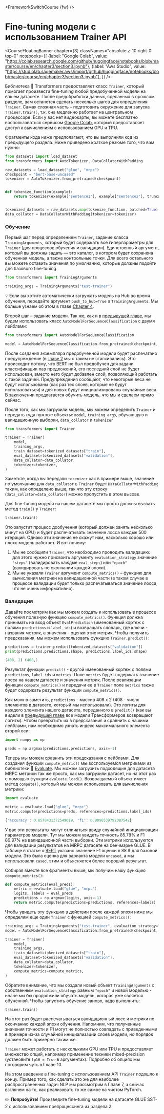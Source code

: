 <FrameworkSwitchCourse {fw} />

# Fine-tuning модели с использованием Trainer API

<CourseFloatingBanner chapter={3}
  classNames="absolute z-10 right-0 top-0"
  notebooks={[
    {label: "Google Colab", value: "https://colab.research.google.com/github/huggingface/notebooks/blob/master/course/en/chapter3/section3.ipynb"},
    {label: "Aws Studio", value: "https://studiolab.sagemaker.aws/import/github/huggingface/notebooks/blob/master/course/en/chapter3/section3.ipynb"},
]} />

<Youtube id="nvBXf7s7vTI"/>

Библиотека 🤗 Transformers предоставляет класс `Trainer`, который помогает произвести fine-tuning любой предобученной модели на вашем датасете. После предобработки данных, сделанных в прошлом разделе, вам останется сделать несколько шагов для определения `Trainer`. Самая сложная часть – подготовить окружение для запуска `Trainer.train()`, т.к. она медленно работает на центральном процессоре. Если у вас нет видеокарты, вы можете бесплатно воспользоваться сервисом [Google Colab](https://colab.research.google.com/), который предоставляет доступ к вычислениям с использованием GPU и TPU.

Фрагменты кода ниже предполагают, что вы выполнили код из предыдущего раздела. Ниже приведено краткое резюме того, что вам нужно: 

```py
from datasets import load_dataset
from transformers import AutoTokenizer, DataCollatorWithPadding

raw_datasets = load_dataset("glue", "mrpc")
checkpoint = "bert-base-uncased"
tokenizer = AutoTokenizer.from_pretrained(checkpoint)


def tokenize_function(example):
    return tokenizer(example["sentence1"], example["sentence2"], truncation=True)


tokenized_datasets = raw_datasets.map(tokenize_function, batched=True)
data_collator = DataCollatorWithPadding(tokenizer=tokenizer)
```

### Обучение

Первый шаг перед определением `Trainer`, задание класса `TrainingArguments`, который будет содержать все гиперпараметры для `Trainer` (для процессов обучения и валидации). Единственный аргумент, который вы должны задать — это каталог, в котором будет сохранена обученная модель, а также контрольные точки. Для всего остального вы можете оставить значения по умолчанию, которые должны подойти для базового fine-tuning.


```py
from transformers import TrainingArguments

training_args = TrainingArguments("test-trainer")
```

<Tip>

💡 Если вы хотите автоматически загружать модель на Hub во время обучения, передайте аргумент `push_to_hub=True` в `TrainingArguments`. Мы больше узнаем об этом в главе [Chapter 4](/course/chapter4/3). 

</Tip>

Второй шаг – задание модели. Так же, как и в [предыдущей главе](/course/chapter2), мы будем использовать класс `AutoModelForSequenceClassification` с двумя лейблами: 

```py
from transformers import AutoModelForSequenceClassification

model = AutoModelForSequenceClassification.from_pretrained(checkpoint, num_labels=2)
```

После создания экземпляра предобученной модели будет распечатано предупреждение (в [главе 2](/course/chapter2) мы с таким не сталкивались). Это происходит потому, что BERT не был предобучен для задачи классификации пар предложений, его последний слой не будет использован, вместо него будет добавлен слой, позволяющий работать с такой задачей. Предупреждения сообщают, что некоторые веса не будут использованы (как раз тех слоев, которые не будут использоваться) и для новых будут инициализированы случайные веса. В заключении предлагается обучить модель, что мы и сделаем прямо сейчас. 

После того, как мы загрузили модель, мы можем определить `Trainer` и передать туда нужные объекты: `model`, `training_args`, обучающую и валидационную выборки, `data_collator` и `tokenizer`

```py
from transformers import Trainer

trainer = Trainer(
    model,
    training_args,
    train_dataset=tokenized_datasets["train"],
    eval_dataset=tokenized_datasets["validation"],
    data_collator=data_collator,
    tokenizer=tokenizer,
)
```

Заметьте, когда вы передали `tokenizer` как в примере выше, значение по умолчанию для `data_collator` в `Trainer` будет `DataCollatorWithPadding` таким, как определено выше, так что эту строку (`data_collator=data_collator`) можно пропустить в этом вызове.  

<!-- Note that when you pass the `tokenizer` as we did here, the default `data_collator` used by the `Trainer` will be a `DataCollatorWithPadding` as defined previously, so you can skip the line `data_collator=data_collator` in this call. It was still important to show you this part of the processing in section 2! -->

Для fine-tuning модели на нашем датасете мы просто должны вызвать метод `train()` у `Trainer`: 

```py
trainer.train()
```

Это запустит процесс дообучения (который должен занять несколько минут на GPU) и будет распечатывать значение лосса каждые 500 итераций. Однако эти значения не скажут нам, насколько хорошо или плохо модель работает. И вот почему: 

1. Мы не сообщили `Trainer`, что необходимо проводить валидацию: для этого нужно присвоить аргументу `evaluation_strategy` значение `"steps"` (валидировать каждые `eval_steps`) или `"epoch"` (валидировать по окончании каждой эпохи). 
2. Мы не указали `Trainer` аргумент `compute_metrics()` – функцию для вычисления метрики на валидационной части (в таком случае в процессе валидации будет только распечатываться значение лосса, что не очень информативно). 


### Валидация

Давайте посмотрим как мы можем создать и использовать в процессе обучения полезную функцию `compute_metrics()`. Функция должна принимать на вход объект `EvalPrediction` (именованный кортеж с полями `predictions` и  `label_ids`) и возвращать словарь, где ключи - названия метрик, а значения - оценки этих метрик. Чтобы получить предсказания, мы можем использовать функцию `Trainer.predict()`: 

```py
predictions = trainer.predict(tokenized_datasets["validation"])
print(predictions.predictions.shape, predictions.label_ids.shape)
```

```python out
(408, 2) (408,)
```

Результат функции `predict()` - другой именованный кортеж с полями `predictions`, `label_ids` и `metrics`. Поле `metrics` будет содержать значение лосса на нашем датасете и значения метрик. После реализации функции `compute_metrics()` и передачи ее в `Trainer` поле `metrics` также будет содержать результат функции `compute_metrics()`. 

Как можно заметить, `predictions` - массив 408 х 2 (408 - число элементов в датасете, который мы использовали). Это логиты для каждого элемента нашего датасета, переданного в `predict()` (как вы видели в [предыдущей главе](/course/chapter2) все модели Трансформеров возвращают логиты). Чтобы превратить их в предсказания и сравнить с нашими лейблами, нам необходимо узнать индекс максимального элемента второй оси: 

```py
import numpy as np

preds = np.argmax(predictions.predictions, axis=-1)
```

Теперь мы можем сравнить эти предсказания с лейблами. Для создания функции `compute_metric()` мы воспользуемся метриками из библиотеки 🤗 [Evaluate](https://github.com/huggingface/evaluate/). Мы можем загрузить подходящие для датасета MRPC метрики так же просто, как мы загрузили датасет, но на этот раз с помощью функции `evaluate.load()`. Возвращаемый объект имеет метод `compute()`, который мы можем использовать для вычисления метрики: 

```py
import evaluate

metric = evaluate.load("glue", "mrpc")
metric.compute(predictions=preds, references=predictions.label_ids)
```

```python out
{'accuracy': 0.8578431372549019, 'f1': 0.8996539792387542}
```

У вас эти результаты могут отличаться ввиду случайной инициализации параметров модели. Тут мы можем увидеть точность 85.78% и F1 89.97% на валидационной части выборки. Эти метрики используются для валидации результатов на MRPC датасете на бенчмарке GLUE. В таблице в статье о [BERT](https://arxiv.org/pdf/1810.04805.pdf) указано значение F1 оценки в 88.9 для базовой модели. Это была оценка для варианта модели `uncased`, а мы использовали `cased`, этим и объясняется более хороший результат. 

Собирая вместе все фрагменты выше, мы получим нашу функцию `compute_metrics()`:

```py
def compute_metrics(eval_preds):
    metric = evaluate.load("glue", "mrpc")
    logits, labels = eval_preds
    predictions = np.argmax(logits, axis=-1)
    return metric.compute(predictions=predictions, references=labels)
```

Чтобы увидеть эту функцию в действии после каждой эпохи ниже мы определим еще один `Trainer` с функцией `compute_metrics()`: 

```py
training_args = TrainingArguments("test-trainer", evaluation_strategy="epoch")
model = AutoModelForSequenceClassification.from_pretrained(checkpoint, num_labels=2)

trainer = Trainer(
    model,
    training_args,
    train_dataset=tokenized_datasets["train"],
    eval_dataset=tokenized_datasets["validation"],
    data_collator=data_collator,
    tokenizer=tokenizer,
    compute_metrics=compute_metrics,
)
```

Обратите внимание, что мы создали новый объект `TrainingArguments` с собственным `evaluation_strategy` равным `"epoch"` и новой моделью - иначе мы бы продолжили обучать модель, которая уже является обученной. Чтобы запустить обучение заново, надо выполнить: 

```
trainer.train()
```

На этот раз будет распечатываться валидационный лосс и метрики по окончанию каждой эпохи обучения. Напомним, что полученные значения точности и F1 могут не полностью совпадать с приведенными в примере из-за случайной инициализации слоев модели, но порядок должен быть примерно таким же. 

`Trainer` может работать с несколькими GPU или TPU и предоставляет множество опций, например применение техники mixed-precision (установите `fp16 = True` в аргументах). Подробно об опциях мы поговорим чуть в Главе 10. 

На этом введение в fine-tuning с использованием API `Trainer` подошло к концу. Пример того, как сделать это же для наиболее распространенных задач  NLP мы рассмотрим в Главе 7, а сейчас взглянем на то, как реализовать то же самое на чистом PyTorch. 

<Tip>

✏️ **Попробуйте!** Произведите fine-tuning модели на датасете GLUE SST-2 с использованием препроцессинга из раздела 2.

</Tip>

